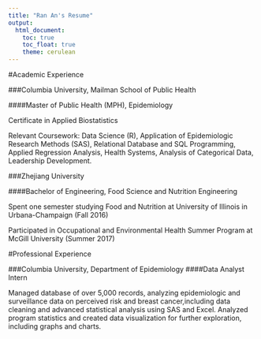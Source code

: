 ```yaml
---
title: "Ran An's Resume"
output: 
  html_document:
    toc: true
    toc_float: true
    theme: cerulean
---
```


#Academic Experience

###Columbia University, Mailman School of Public Health

####Master of Public Health (MPH), Epidemiology

Certificate in Applied Biostatistics

Relevant Coursework: Data Science (R), Application of Epidemiologic Research Methods (SAS), Relational Database and SQL Programming, Applied Regression Analysis, Health Systems, Analysis of Categorical Data, Leadership Development.

###Zhejiang University

####Bachelor of Engineering, Food Science and Nutrition Engineering

Spent one semester studying Food and Nutrition at University of Illinois in Urbana-Champaign (Fall 2016) 

Participated in Occupational and Environmental Health Summer Program at McGill University (Summer 2017)



#Professional Experience

###Columbia University, Department of Epidemiology
####Data Analyst Intern

Managed database of over 5,000 records, analyzing epidemiologic and surveillance data on perceived risk and breast cancer,including data cleaning and advanced statistical analysis using SAS and Excel. Analyzed program statistics and created data visualization for further exploration, including graphs and charts.
